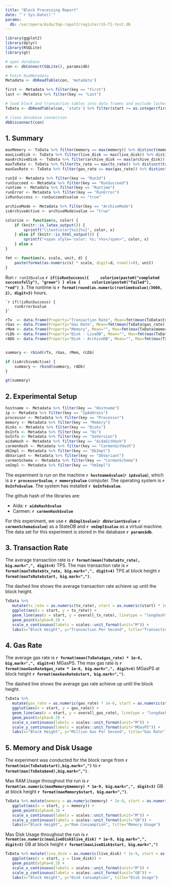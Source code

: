 ```yaml
---
title: "Block Processing Report"
date: "`r Sys.Date()`"
params:
  db: /var/opera/Aida/tmp-rapolt/register/s5-f1-test.db
---
```


```r
library(ggplot2)
library(dplyr)
library(RSQLite)
library(gt)

# open database
con <- dbConnect(SQLite(), params$db)

# Fetch RunMetadata
Metadata <- dbReadTable(con, 'metadata')

first <- Metadata %>% filter(key == "First")
last <- Metadata %>% filter(key == "Last")

# load block and transaction tables into data frames and exclude lachesis transition block
TxData <- dbReadTable(con, 'stats') %>% filter(start >= as.integer(first$value) & end <= as.integer(last$value))

# close database connection
dbDisconnect(con)
```

## ##############################################################################

## 1. Summary

```r
maxMemory <- TxData %>% filter(memory == max(memory)) %>% distinct(memory, start) 
maxLiveDisk <- TxData %>% filter(live_disk == max(live_disk)) %>% distinct(live_disk, start) 
maxArchiveDisk <- TxData %>% filter(archive_disk == max(archive_disk)) %>% distinct(archive_disk, start) 
maxTxRate <- TxData %>% filter(tx_rate == max(tx_rate)) %>% distinct(tx_rate, start)
maxGasRate <- TxData %>% filter(gas_rate == max(gas_rate)) %>% distinct(gas_rate, start) 

runId <- Metadata %>% filter(key == "RunId")
runSucceed <- Metadata %>% filter(key == "RunSucceed")
runtime <- Metadata %>% filter(key == "Runtime")
runError <- Metadata %>% filter(key == "RunError")
isRunSuccess <- runSucceed$value == "true"

archiveMode <- Metadata %>% filter(key == "ArchiveMode")
isArchiveActive <- archiveMode$value == "true"

colorize <- function(x, color) {
	if (knitr::is_latex_output()) {
		sprintf("\\textcolor{%s}{%s}", color, x)
	} else if (knitr::is_html_output()) {
		sprintf("<span style='color: %s;'>%s</span>", color, x)
	} else x
}

fmt <- function(x, scale, unit, d) {
	paste(format(as.numeric(x) * scale, digit=d, nsmall=0), unit)
}
```

Run `r runId$value` **`r if(isRunSuccess){
	colorize(paste0("completed successfully"), "green")
} else {
	colorize(paste0("failed"), "red")
}`**. The runtime is **`r format(round(as.numeric(runtime$value)/3600, 2), digit=3)`** hours.

    `r if(!isRunSuccess) {
        runError$value
    }`

```r
rTx  <- data.frame(Property="Transaction Rate", Mean=fmt(mean(TxData$tx_rate), 1, "TPS", 4), Max=fmt(max(TxData$tx_rate), 1, "TPS", 4))
rGas <- data.frame(Property="Gas Rate", Mean=fmt(mean(TxData$gas_rate), 1e-6, "MGasPS", 4), Max=fmt(max(TxData$gas_rate), 1e-6, "MGasPS", 4))
rMem <- data.frame(Property="Memory", Mean="", Max=fmt(max(TxData$memory), 1e-9, "GB", 4))
rLDb <- data.frame(Property="Disk - LiveDB", Mean="", Max=fmt(max(TxData$live_disk), 1e-9, "GB", 4))
rADb <- data.frame(Property="Disk - ArchiveDB", Mean="", Max=fmt(max(TxData$archive_disk), 1e-9, "GB", 4))


summary <- rbind(rTx, rGas, rMem, rLDb)

if (isArchiveActive) {
	summary <- rbind(summary, rADb)
}

gt(summary)
```


## ##############################################################################

## 2. Experimental Setup

```r
hostname <- Metadata %>% filter(key == "Hostname")
ip <- Metadata %>% filter(key == "IpAddress")
processor <- Metadata %>% filter(key == "Processor")
memory <- Metadata %>% filter(key == "Memory")
disks <- Metadata %>% filter(key == "Disks")
OsInfo <- Metadata %>% filter(key == "Os")
GoInfo <- Metadata %>% filter(key == "GoVersion")
aidaHash <- Metadata %>% filter(key == "AidaGitHash")
carmenHash <- Metadata %>% filter(key == "CarmenGitHash")
dbImpl <- Metadata %>% filter(key == "DbImpl")
dbVariant <- Metadata %>% filter(key == "DbVariant")
carmenSchema <- Metadata %>% filter(key == "CarmenSchema")
vmImpl <- Metadata %>% filter(key == "VmImpl")
```

The experiment is run on the machine **`r hostname$value`**(**`r ip$value`**), which is a **`r processor$value`**, **`r memory$value`** computer.
The operating system is **`r OsInfo$value`**.
The system has installed **`r GoInfo$value`**.

The github hash of the libraries are:

* Aida: **`r aidaHash$value`**
* Carmen: **`r carmenHash$value`**

For this experiment, we use **`r dbImpl$value`**(**`r dbVariant$value`** **`r carmenSchema$value`**) as a StateDB and **`r vmImpl$value`** as a virtual machine.  The data set for this experiment is stored in the database **`r params$db`**.

## ##############################################################################

## 3. Transaction Rate

The average transaction rate is **`r format(mean(TxData$tx_rate), big.mark=",", digit=4)`** TPS. The max transaction rate  is **`r format(maxTxRate$tx_rate, big.mark=",", digit=4)`** TPS at block height **`r format(maxTxRate$start, big.mark=",")`**. 

The dashed line shows the average transaction rate achieve up until the block height.

```r
TxData %>% 
   mutate(tx_rate = as.numeric(tx_rate), start = as.numeric(start) * 1e-6) %>%
   ggplot(aes(x = start, y = tx_rate)) +
   geom_line(aes(x = start, y = overall_tx_rate), linetype = "longdash", color = "tomato") +
   geom_point(alpha=0.3) +
   scale_x_continuous(labels = scales::unit_format(unit="M")) +
   labs(x="Block Height", y="Transaction Per Second", title="Transaction Rate")
```

## ##############################################################################

## 4. Gas Rate

The average gas rate is **`r format(mean(TxData$gas_rate) * 1e-6, big.mark=",", digit=4)`** MGasPS. The max gas rate  is **`r format(maxGasRate$gas_rate * 1e-6, big.mark=",", digit=4)`** MGasPS at block height **`r format(maxGasRate$start, big.mark=",")`**. 

The dashed line shows the average gas rate achieve up until the block height.

```r
TxData %>% 
   mutate(gas_rate = as.numeric(gas_rate) * 1e-6, start = as.numeric(start) * 1e-6, overall_gas_rate = as.numeric(overall_gas_rate) * 1e-6) %>%
   ggplot(aes(x = start, y = gas_rate)) +
   geom_line(aes(x = start, y = overall_gas_rate), linetype = "longdash", color = "tomato") +
   geom_point(alpha=0.3) +
   scale_x_continuous(labels = scales::unit_format(unit="M")) +
   scale_y_continuous(labels = scales::unit_format(unit="MGasPS")) +
   labs(x="Block Height", y="Million Gas Per Second", title="Gas Rate")
```

## ##############################################################################

## 5. Memory and Disk Usage


The experiment was conducted for the block range from **`r format(min(TxData$start),big.mark=",")`**  to **`r format(max(TxData$end),big.mark=",")`**.

Max RAM Usage throughout the run is **`r format(as.numeric(maxMemory$memory) * 1e-9, big.mark=",", digit=3)`** GB at block height **`r format(maxMemory$start, big.mark=",")`**. 

```r
TxData %>% mutate(memory = as.numeric(memory) * 1e-9, start = as.numeric(start) * 1e-6) %>%
   ggplot(aes(x = start, y = memory)) +
   geom_point(alpha=0.3) +
   scale_x_continuous(labels = scales::unit_format(unit="M")) +
   scale_y_continuous(labels = scales::unit_format(unit="GB")) +
   labs(x="Block Height", y="Ram Consumption", title="Memory Usage")
```

Max Disk Usage throughout the run is **`r format(as.numeric(maxLiveDisk$live_disk) * 1e-9, big.mark=",", digit=3)`** GB at block height **`r format(maxLiveDisk$start, big.mark=",")`**

```r
TxData %>% mutate(live_disk = as.numeric(live_disk) * 1e-9, start = as.numeric(start) * 1e-6) %>%
   ggplot(aes(x = start, y = live_disk)) +
   geom_point(alpha=0.3) +
   scale_x_continuous(labels = scales::unit_format(unit="M")) +
   scale_y_continuous(labels = scales::unit_format(unit="GB")) +
   labs(x="Block Height", y="Disk Consumption", title="Disk Usage")
```

